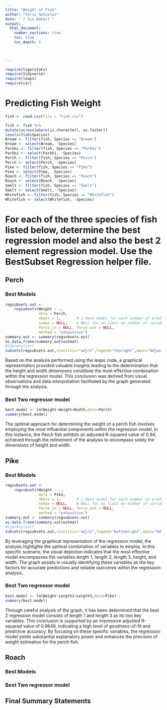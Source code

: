 ```yaml
---
title: "Weight of Fish"
author: "Chris Gonzalez"
date: "`r Sys.Date()`"  
output: 
  html_document:
    number_sections: true
    toc: true
    toc_depth: 5

 
    
---
```



```r
require(tigerstats)
require(tidyverse)
require(leaps)
require(car)
```

# Predicting Fish Weight
```r
fish <- read.csv(file = "Fish.csv")
```

```r
 
fish <- fish %>%
mutate(across(where(is.character), as.factor))
levels(fish$Species)
Bream <- filter(fish, Species == "Bream")
Bream <- select(Bream, -Species) 
Parkki <- filter(fish, Species == "Parkki")
Parkki <- select(Parkki, -Species) 
Perch <- filter(fish, Species == "Perch")
Perch <- select(Perch, -Species) 
Pike <- filter(fish, Species == "Pike")
Pike <- select(Pike, -Species) 
Roach <- filter(fish, Species == "Roach")
Roach <- select(Roach, -Species) 
Smelt <- filter(fish, Species == "Smelt")
Smelt <- select(Smelt, -Species) 
Whitefish <- filter(fish, Species == "Whitefish")
Whitefish <- select(Whitefish, -Species) 
```

# For each of the three species of fish listed below, determine the best regression model and also the best 2 element regression model. Use the BestSubset Regression helper file.


## Perch

### Best Models
```r
regsubsets.out <-
    regsubsets(Weight ~ .,
               data = Perch,
               nbest = 1,       # 1 best model for each number of predictors
               nvmax = NULL,    # NULL for no limit on number of variables
               force.in = NULL, force.out = NULL,
               method = "exhaustive")
summary.out <- summary(regsubsets.out)
as.data.frame(summary.out$outmat)
#library(car)
subsets(regsubsets.out,statistic="adjr2",legend="topright",main="Adjusted R^2")
```

Based on the analysis performed using the leaps code, a graphical representation provided valuable insights leading to the determination that the height and width dimensions constitute the most effective combination within the regression model. This conclusion was derived from visual observations and data interpretation facilitated by the graph generated through the analysis.


### Best Two regressor model

```r
best.model <- lm(Weight~Height+Width,data=Perch)
summary(best.model)
```

The optimal approach for determining the weight of a perch fish involves employing the most influential components within the regression model. In this instance, the Perch fish exhibits an adjusted R-squared value of 0.94, achieved through the refinement of the analysis to encompass solely the dimensions of height and width.

## Pike

### Best Models
```r
regsubsets.out <-
    regsubsets(Weight ~ .,
               data = Pike,
               nbest = 1,       # 1 best model for each number of predictors
               nvmax = NULL,    # NULL for no limit on number of variables
               force.in = NULL, force.out = NULL,
               method = "exhaustive")
summary.out <- summary(regsubsets.out)
as.data.frame(summary.out$outmat)
#library(car)
subsets(regsubsets.out,statistic="adjr2",legend="bottomright",main="Adjusted R^2")
```

By leveraging the graphical representation of the regression model, the analysis highlights the optimal combination of variables to employ. In this specific scenario, the visual depiction indicates that the most effective model encompasses the variables length 1, length 2, length 3, height, and width. The graph assists in visually identifying these variables as the key factors for accurate predictions and reliable outcomes within the regression analysis.


### Best Two regressor model
```r
best.model <- lm(Weight~Length1+Length3,data=Pike)
summary(best.model)
```
Through careful analysis of the graph, it has been determined that the best 2 regression model consists of length 1 and length 3 as its two key variables. This conclusion is supported by an impressive adjusted R-squared value of 0.9649, indicating a high level of goodness-of-fit and predictive accuracy. By focusing on these specific variables, the regression model yields substantial explanatory power and enhances the precision of weight estimation for the perch fish.

## Roach

### Best Models

### Best Two regressor model



## Final Summary Statements





